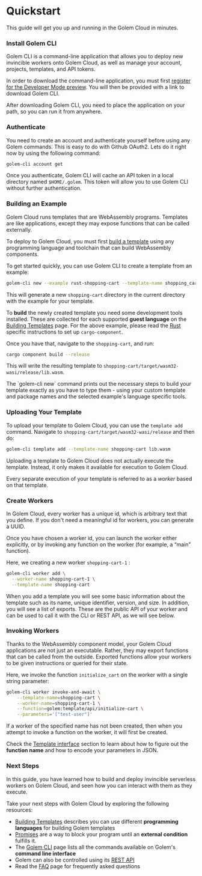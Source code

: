 
# Quickstart

This guide will get you up and running in the Golem Cloud in minutes.

### Install Golem CLI

Golem CLI is a command-line application that allows you to deploy new invincible workers onto Golem Cloud, as well as manage your account, projects, templates, and API tokens.

In order to download the command-line application, you must first [register for the Developer Mode preview](https://golem.cloud/sign-up). You will then be provided with a link to download Golem CLI.

After downloading Golem CLI, you need to place the application on your path, so you can run it from anywhere.

### Authenticate

You need to create an account and authenticate yourself before using any Golem commands. This is easy to do with Github OAuth2. Lets do it right now by using the following command:

```bash filename="Terminal" copy
golem-cli account get
```

Once you authenticate, Golem CLI will cache an API token in a local directory named `$HOME/.golem`. This token will allow you to use Golem CLI without further authentication.

### Building an Example

Golem Cloud runs templates that are WebAssembly programs. Templates are like applications, except they may expose functions that can be called externally.

To deploy to Golem Cloud, you must first [build a template](/docs/building-templates) using any programming language and toolchain that can build WebAssembly components.

To get started quickly, you can use Golem CLI to create a template from an example:

```bash filename="Terminal" copy
golem-cli new --example rust-shopping-cart --template-name shopping_cart
```

This will generate a new `shopping-cart` directory in the current directory with the example for your template.

To **build** the newly created template you need some development tools installed. These are collected for each supported **guest language** on the [Building Templates](/docs/building-templates) page. For the above example, please read the [Rust](/docs/building-templates/tier-2/rust) specific instructions to set up `cargo-component`.

Once you have that, navigate to the `shopping-cart`, and run:

```bash filename="Terminal" copy
cargo component build --release
```

This will write the resulting template to `shopping-cart/target/wasm32-wasi/release/lib.wasm`.

<Callout>
  The `golem-cli new` command prints out the necessary steps to build your template exactly as you
  have to type them - using your custom template and package names and the selected example's
  language specific tools.
</Callout>

### Uploading Your Template

To upload your template to Golem Cloud, you can use the `template add` command. Navigate to `shopping-cart/target/wasm32-wasi/release` and then do:

```bash filename="Terminal" copy
golem-cli template add --template-name shopping-cart lib.wasm
```

Uploading a template to Golem Cloud does not actually execute the template. Instead, it only makes it available for execution to Golem Cloud.

Every separate execution of your template is referred to as a _worker_ based on that template.

### Create Workers

In Golem Cloud, every worker has a unique id, which is arbitrary text that you define. If you don't need a meaningful id for workers, you can generate a UUID.

Once you have chosen a worker id, you can launch the worker either explicitly, or by invoking any function on the worker (for example, a “main” function).

Here, we creating a new worker `shopping-cart-1` :

```bash filename="Terminal" copy
golem-cli worker add \
  --worker-name shopping-cart-1 \
  --template-name shopping-cart
```

When you add a template you will see some basic information about the template such as its name, unique identifier, version, and size. In addition, you will see a list of exports. These are the public API of your worker and can be used to call it with the CLI or REST API, as we will see below.

### Invoking Workers

Thanks to the WebAssembly component model, your Golem Cloud applications are not just an executable. Rather, they may export functions that can be called from the outside. Exported functions allow your workers to be given instructions or queried for their state.

Here, we invoke the function `initialize_cart` on the worker with a single string parameter:

```bash filename="Terminal" copy
golem-cli worker invoke-and-await \
    --template-name=shopping-cart \
    --worker-name=shopping-cart-1 \
    --function=golem:template/api/initialize-cart \
    --parameters='["test-user"]'
```

If a worker of the specified name has not been created, then when you attempt to invoke a function on the worker, it will first be created.

Check the [Template interface](/docs/template-interface) section to learn about how to figure out the **function name** and how to encode your parameters in JSON.

### Next Steps

In this guide, you have learned how to build and deploy invincible serverless workers on Golem Cloud, and seen how you can interact with them as they execute.

Take your next steps with Golem Cloud by exploring the following resources:

- [Building Templates](/docs/building-templates) describes you can use different **programming languages** for building Golem templates
- [Promises](/docs/promises) are a way to block your program until an **external condition** fulfills it.
- The [Golem CLI](/docs/golem-cli) page lists all the commands available on Golem's **command line interface**
- Golem can also be controlled using its [REST API](/docs/rest-api)
- Read the [FAQ](/docs/faq) page for frequently asked questions
